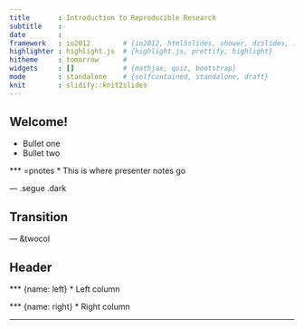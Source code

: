 ```yaml
--- 
title       : Introduction to Reproducible Research
subtitle    : 
date        : 
framework   : io2012        # {io2012, html5slides, shower, dzslides, ...}
highlighter : highlight.js  # {highlight.js, prettify, highlight}
hitheme     : tomorrow      # 
widgets     : []            # {mathjax, quiz, bootstrap}
mode        : standalone    # {selfcontained, standalone, draft}
knit        : slidify::knit2slides
--- 
```


## Welcome!

* Bullet one
* Bullet two

*** =pnotes
* This is where presenter notes go


--- .segue .dark

## Transition

--- &twocol

## Header

*** {name: left}
* Left column

*** {name: right}
* Right column

---
